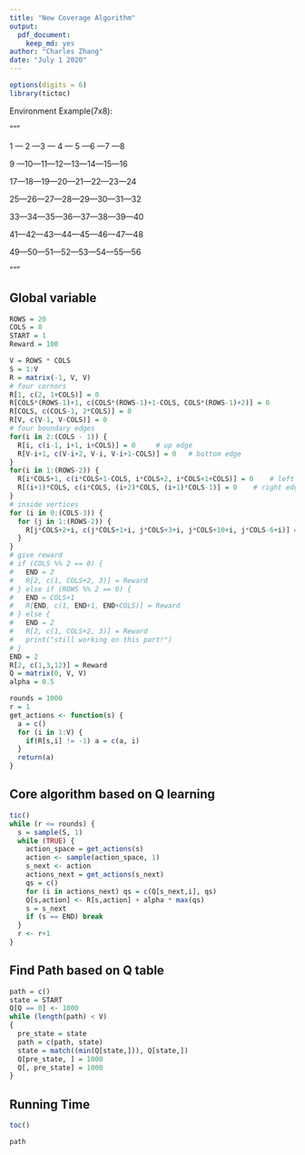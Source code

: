 ```yaml
---
title: "New Coverage Algorithm"
output: 
  pdf_document:
    keep_md: yes
author: "Charles Zhang"
date: "July 1 2020"
---
```


```r
options(digits = 6)
library(tictoc)
```

Environment Example(7x8):

"""

1 --- 2 ---3 --- 4 --- 5 ---6 ---7 ---8

9 ---10---11---12---13---14---15---16

17---18---19---20---21---22---23---24

25---26---27---28---29---30---31---32

33---34---35---36---37---38---39---40

41---42---43---44---45---46---47---48

49---50---51---52---53---54---55---56

"""

## Global variable

```r
ROWS = 20
COLS = 8
START = 1
Reward = 100
```
```r
V = ROWS * COLS
S = 1:V
R = matrix(-1, V, V)
# four cornors
R[1, c(2, 1+COLS)] = 0
R[COLS*(ROWS-1)+1, c(COLS*(ROWS-1)+1-COLS, COLS*(ROWS-1)+2)] = 0
R[COLS, c(COLS-1, 2*COLS)] = 0
R[V, c(V-1, V-COLS)] = 0
# four boundary edges
for(i in 2:(COLS - 1)) {
  R[i, c(i-1, i+1, i+COLS)] = 0     # up edge
  R[V-i+1, c(V-i+2, V-i, V-i+1-COLS)] = 0   # bottom edge
} 
for(i in 1:(ROWS-2)) {
  R[i*COLS+1, c(i*COLS+1-COLS, i*COLS+2, i*COLS+1+COLS)] = 0    # left edge
  R[(i+1)*COLS, c(i*COLS, (i+2)*COLS, (i+1)*COLS-1)] = 0    # right edge
}
# inside vertices
for (i in 0:(COLS-3)) {
  for (j in 1:(ROWS-2)) {
    R[j*COLS+2+i, c(j*COLS+1+i, j*COLS+3+i, j*COLS+10+i, j*COLS-6+i)] = 0
  }
}
# give reward
# if (COLS %% 2 == 0) {
#   END = 2
#   R[2, c(1, COLS+2, 3)] = Reward
# } else if (ROWS %% 2 == 0) {
#   END = COLS+1
#   R[END, c(1, END+1, END+COLS)] = Reward
# } else {
#   END = 2
#   R[2, c(1, COLS+2, 3)] = Reward
#   print("still working on this part!")
# }
END = 2
R[2, c(1,3,12)] = Reward
Q = matrix(0, V, V)
alpha = 0.5
```
```r
rounds = 1000
r = 1
get_actions <- function(s) {
  a = c()
  for (i in 1:V) {
    if(R[s,i] != -1) a = c(a, i)
  }
  return(a)
}
```

## Core algorithm based on Q learning 

```r
tic()
while (r <= rounds) {
  s = sample(S, 1)
  while (TRUE) {
    action_space = get_actions(s)
    action <- sample(action_space, 1)
    s_next <- action
    actions_next = get_actions(s_next)
    qs = c()
    for (i in actions_next) qs = c(Q[s_next,i], qs)
    Q[s,action] <- R[s,action] + alpha * max(qs)
    s = s_next
    if (s == END) break
  }
  r <- r+1
}

```

## Find Path based on Q table

```r
path = c()
state = START
Q[Q == 0] <- 1000
while (length(path) < V)
{
  pre_state = state
  path = c(path, state)
  state = match((min(Q[state,])), Q[state,])
  Q[pre_state, ] = 1000
  Q[, pre_state] = 1000
}
```

## Running Time

```r
toc()
```
```r
path
```

